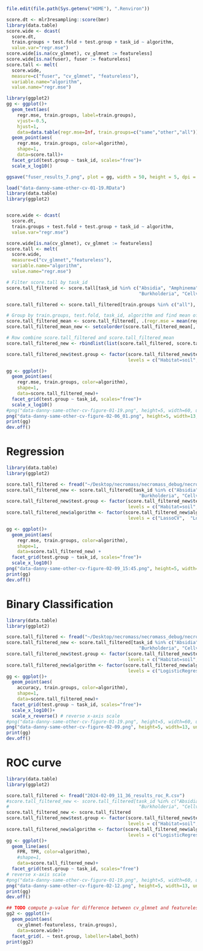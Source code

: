 
```r
file.edit(file.path(Sys.getenv("HOME"), ".Renviron"))
```


```r
score.dt <- mlr3resampling::score(bmr)
library(data.table)
score.wide <- dcast(
  score.dt,
  train.groups + test.fold + test.group + task_id ~ algorithm,
  value.var="regr.mse")
score.wide[is.na(cv_glmnet), cv_glmnet := featureless]
score.wide[is.na(fuser), fuser := featureless]
score.tall <- melt(
  score.wide,
  measure=c("fuser", "cv_glmnet", "featureless"),
  variable.name="algorithm",
  value.name="regr.mse")

library(ggplot2)
gg <- ggplot()+
  geom_text(aes(
    regr.mse, train.groups, label=train.groups),
    vjust=-0.5,
    hjust=1,
    data=data.table(regr.mse=Inf, train.groups=c("same","other","all")))+
  geom_point(aes(
    regr.mse, train.groups, color=algorithm),
    shape=1,
    data=score.tall)+
  facet_grid(test.group ~ task_id, scales="free")+
  scale_x_log10()

ggsave("fuser_results_7.png", plot = gg, width = 50, height = 5, dpi = 200, limitsize = FALSE)
```


```r
load("data-danny-same-other-cv-01-19.RData")
library(data.table) 
library(ggplot2)


score.wide <- dcast(
  score.dt,
  train.groups + test.fold + test.group + task_id ~ algorithm,
  value.var="regr.mse")

score.wide[is.na(cv_glmnet), cv_glmnet := featureless]
score.tall <- melt(
  score.wide,
  measure=c("cv_glmnet","featureless"),
  variable.name="algorithm",
  value.name="regr.mse")

# Filter score.tall by task_id
score.tall_filtered <- score.tall[task_id %in% c("Absidia", "Amphinema", "Bradyrhizobium", 
                                                 "Burkholderia", "Cellvibrio", "Cenococcum", "Chaetomium"), ]

score.tall_filtered <- score.tall_filtered[train.groups %in% c("all"), ]

# Group by train.groups, test.fold, task_id, algorithm and find mean of regr.mse
score.tall_filtered_mean <- score.tall_filtered[, .(regr.mse = mean(regr.mse)), by = .(train.groups, test.fold, task_id, algorithm)]
score.tall_filtered_mean_new <- setcolorder(score.tall_filtered_mean[, test.group := "All Samples"], c("train.groups", "test.fold", "test.group", "task_id", "algorithm", "regr.mse"))

# Row combine score.tall_filtered and score.tall_filtered_mean
score.tall_filtered_new <- rbindlist(list(score.tall_filtered, score.tall_filtered_mean))

score.tall_filtered_new$test.group <- factor(score.tall_filtered_new$test.group,
                                             levels = c("Habitat=soil", "Melanization=high", "Melanization=low", "All Samples"))

gg <- ggplot()+
  geom_point(aes(
    regr.mse, train.groups, color=algorithm),
    shape=1,
    data=score.tall_filtered_new)+
  facet_grid(test.group ~ task_id, scales="free")+
  scale_x_log10()
#png("data-danny-same-other-cv-figure-01-19.png", height=5, width=60, units="in", res=100)
png("data-danny-same-other-cv-figure-02-06_01.png", height=5, width=13, units="in", res=200)
print(gg)
dev.off()
```
# Regression
```r
library(data.table)
library(ggplot2)

score.tall_filtered <- fread("~/Desktop/necromass/necromass_debug/necromass_debug/2024-02-06_15:45_reg_results_R.csv")
score.tall_filtered_new <- score.tall_filtered[task_id %in% c("Absidia", "Amphinema", "Bradyrhizobium", 
                                                 "Burkholderia", "Cellvibrio", "Cenococcum", "Chaetomium"), ]
score.tall_filtered_new$test.group <- factor(score.tall_filtered_new$test.group,
                                             levels = c("Habitat=soil", "Melanization=high", "Melanization=low", "All Samples"))
score.tall_filtered_new$algorithm <- factor(score.tall_filtered_new$algorithm,
                                             levels = c("LassoCV",  "LogisticRegLassoCV", "Featureless"))

gg <- ggplot()+
  geom_point(aes(
    regr.mse, train.groups, color=algorithm),
    shape=1,
    data=score.tall_filtered_new) +
  facet_grid(test.group ~ task_id, scales="free")+
  scale_x_log10()
png("data-danny-same-other-cv-figure-02-09_15:45.png", height=5, width=13, units="in", res=200)
print(gg)
dev.off()
```

# Binary Classification
```r
library(data.table)
library(ggplot2)

score.tall_filtered <- fread("~/Desktop/necromass/necromass_debug/necromass_debug/2024-02-09_11:36_classification_results_R.csv")
score.tall_filtered_new <- score.tall_filtered[task_id %in% c("Absidia", "Amphinema", "Bradyrhizobium", 
                                                 "Burkholderia", "Cellvibrio", "Cenococcum", "Chaetomium"), ]
score.tall_filtered_new$test.group <- factor(score.tall_filtered_new$test.group,
                                             levels = c("Habitat=soil", "Melanization=high", "Melanization=low", "All Samples"))
score.tall_filtered_new$algorithm <- factor(score.tall_filtered_new$algorithm,
                                             levels = c("LogisticRegressionCV", "FeaturelessClassifier"))
gg <- ggplot()+
  geom_point(aes(
    accuracy, train.groups, color=algorithm),
    shape=1,
    data=score.tall_filtered_new)+
  facet_grid(test.group ~ task_id, scales="free")+
  scale_x_log10()+
  scale_x_reverse() # reverse x-axis scale
#png("data-danny-same-other-cv-figure-01-19.png", height=5, width=60, units="in", res=100)
png("data-danny-same-other-cv-figure-02-09.png", height=5, width=13, units="in", res=200)
print(gg)
dev.off()

```
# ROC curve
```r
library(data.table)
library(ggplot2)

score.tall_filtered <- fread("2024-02-09_11_36_results_roc_R.csv")
#score.tall_filtered_new <- score.tall_filtered[task_id %in% c("Absidia", "Amphinema", "Bradyrhizobium", 
#                                                "Burkholderia", "Cellvibrio", "Cenococcum", "Chaetomium"), ]
score.tall_filtered_new <- score.tall_filtered
score.tall_filtered_new$test.group <- factor(score.tall_filtered_new$test.group,
                                             levels = c("Habitat=soil", "Melanization=high", "Melanization=low", "All Samples"))
score.tall_filtered_new$algorithm <- factor(score.tall_filtered_new$algorithm,
                                             levels = c("LogisticRegresssionCV", "FeaturelessClassifier"))
gg <- ggplot()+
  geom_line(aes(
    FPR, TPR, color=algorithm),
    #shape=1,
    data=score.tall_filtered_new)+
  facet_grid(test.group ~ task_id, scales="free")
# reverse x-axis scale
#png("data-danny-same-other-cv-figure-01-19.png", height=5, width=60, units="in", res=100)
png("data-danny-same-other-cv-figure-02-12.png", height=5, width=13, units="in", res=200)
print(gg)
dev.off()
```

```r
## TODO compute p-value for difference between cv_glmnet and featureless
gg2 <- ggplot()+
  geom_point(aes(
    cv_glmnet-featureless, train.groups),
    data=score.wide)+
  facet_grid(. ~ test.group, labeller=label_both)
print(gg2)
```